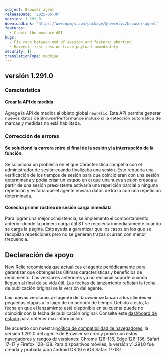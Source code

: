 ```yaml
---
subject: Browser agent
releaseDate: '2025-05-30'
version: 1.291.0
downloadLink: 'https://www.npmjs.com/package/@newrelic/browser-agent'
features:
  - Create the measure API
bugs:
  - Fix race between end of session and features aborting
  - Harvest first session trace payload immediately
security: []
translationType: machine
---
```


## versión 1.291.0

### Característica

#### Crear la API de medida

Agrega la API de medida al objeto global `newrelic`. Esta API permite generar nuevos datos de BrowserPerformance incluso si la detección automática de marcas y medidas no está habilitada.

### Corrección de errores

#### Se solucionó la carrera entre el final de la sesión y la interrupción de la función.

Se soluciona un problema en el que Característica competía con el administrador de sesión cuando finalizaba una sesión. Esto requería una verificación de los tiempos de sesión para que coincidieran con una sesión determinada y podía crear un estado en el que una nueva sesión creada a partir de una sesión preexistente activaría una repetición parcial o ninguna repetición y evitaría que el agente enviara datos de traza con una repetición determinada.

#### Cosecha primer rastreo de sesión carga inmediata

Para lograr una mejor consistencia, se implementó el comportamiento anterior donde la primera carga útil ST se recolecta inmediatamente cuando se carga la página. Esto ayuda a garantizar que los casos en los que se recopilan repeticiones pero no se generan trazas ocurran con menor frecuencia.

## Declaración de apoyo

New Relic recomienda que actualices el agente periódicamente para garantizar que obtengas las últimas características y beneficios de rendimiento. Las versiones anteriores ya no recibirán soporte cuando lleguen [al final de su vida útil](https://docs.newrelic.com/docs/browser/browser-monitoring/getting-started/browser-agent-eol-policy/). Las fechas de lanzamiento reflejan la fecha de publicación original de la versión del agente.

Las nuevas versiones del agente del browser se lanzan a los clientes en pequeñas etapas a lo largo de un periodo de tiempo. Debido a esto, la fecha en que el lanzamiento esté disponible en su cuenta puede no coincidir con la fecha de publicación original. Consulte este [dashboard de estado](https://newrelic.github.io/newrelic-browser-agent-release/) para obtener más información.

De acuerdo con nuestra [política de compatibilidad de navegadores](https://docs.newrelic.com/docs/browser/new-relic-browser/getting-started/compatibility-requirements-browser-monitoring/#browser-types), la versión 1.291.0 del agente de Browser se creó y probó con estos navegadores y rangos de versiones: Chrome 126-136, Edge 126-136, Safari 17-17 y Firefox 128-138. Para dispositivos móviles, la versión v1.291.0 fue creada y probada para Android OS 16 e iOS Safari 17-18.1.